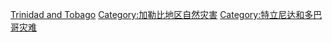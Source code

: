 [[Category:各國自然災害|Trinidad and Tobago]]
[[Category:加勒比地区自然灾害|Category:加勒比地区自然灾害]]
[[Category:特立尼达和多巴哥灾难|Category:特立尼达和多巴哥灾难]]